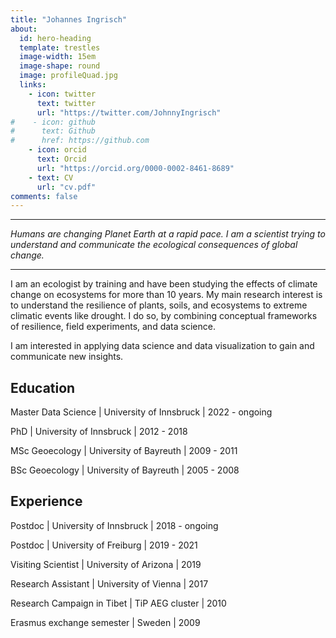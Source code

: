 ```yaml
---
title: "Johannes Ingrisch"
about:
  id: hero-heading
  template: trestles
  image-width: 15em
  image-shape: round
  image: profileQuad.jpg
  links:
    - icon: twitter
      text: twitter
      url: "https://twitter.com/JohnnyIngrisch"
#    - icon: github
#      text: Github
#      href: https://github.com
    - icon: orcid
      text: Orcid
      url: "https://orcid.org/0000-0002-8461-8689"
    - text: CV
      url: "cv.pdf"
comments: false
---
```


------------------------------------------------------------------------

*Humans are changing Planet Earth at a rapid pace. I am a scientist trying to understand and communicate the ecological consequences of global change.*

------------------------------------------------------------------------

::: {#hero-heading}
I am an ecologist by training and have been studying the effects of climate change on ecosystems for more than 10 years. My main research interest is to understand the resilience of plants, soils, and ecosystems to extreme climatic events like drought. I do so, by combining conceptual frameworks of resilience, field experiments, and data science.

I am interested in applying data science and data visualization to gain and communicate new insights.

## Education

Master Data Science \| University of Innsbruck \| 2022 - ongoing

PhD \| University of Innsbruck \| 2012 - 2018

MSc Geoecology \| University of Bayreuth \| 2009 - 2011

BSc Geoecology \| University of Bayreuth \| 2005 - 2008

## Experience

Postdoc \| University of Innsbruck \| 2018 - ongoing

Postdoc \| University of Freiburg \| 2019 - 2021

Visiting Scientist \| University of Arizona \| 2019

Research Assistant \| University of Vienna \| 2017

Research Campaign in Tibet \| TiP AEG cluster \| 2010

Erasmus exchange semester \| Sweden \| 2009
:::
